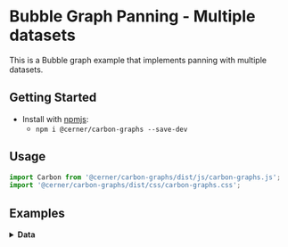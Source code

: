 
# Bubble Graph Panning - Multiple datasets

This is a Bubble graph example that implements panning with multiple datasets.

## Getting Started

- Install with [npmjs](https://www.npmjs.com):
  - `npm i @cerner/carbon-graphs --save-dev`

## Usage

```jsx
import Carbon from '@cerner/carbon-graphs/dist/js/carbon-graphs.js';
import '@cerner/carbon-graphs/dist/css/carbon-graphs.css';
```

## Examples
<BubbleMultipleDatasetExample />

<details>
<summary style={{fontSize: 24 }}>
<b>Data</b>
</summary>

### Graph Config object
<GraphConfig />

### Data object
<DataObject />
<DataObject1 />
</details>
